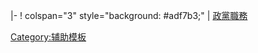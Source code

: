 |-
! colspan="3" style="background: #adf7b3;" | [[{{{1}}}政黨|政黨職務]]<noinclude>

[[Category:辅助模板]]</noinclude>